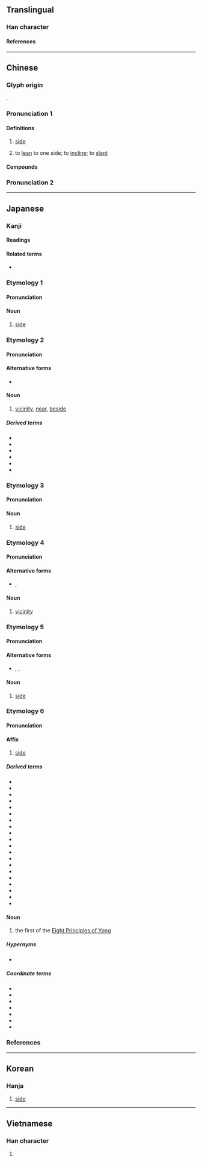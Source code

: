{{also|侧}}
{{character info}}
==Translingual==

===Han character===
{{Han char|rn=9|rad=人|as=09|sn=11|four=22200|canj=OBCN|ids=⿰亻則}}

====References====
{{Han ref|kx=0111.340|dkj=00897|dj=0238.060|hdz=10189.120|uh=5074}}

----

==Chinese==
{{zh-forms|s=侧}}

===Glyph origin===
{{Han etym}}
{{Han compound|人|alt1=亻|則|ls=psc|c1=s|c2=p}}.

===Pronunciation 1===
{{zh-pron
|m=cè,zè,zhāi,2nb=variant in Taiwan
|c=zak1
|g=zet6
|h=pfs=chet
|md=cháik/cáik
|md_note=cháik - “side”; cáik - “to lean to one side”
|mn=qz:chhiak/tw,xm,zz:chhek/qz:chhak
|mn_note=chhiak/chhek - literary; chhak - vernacular
|mn-t=cêg4
|w=4tseq
|mc=y
|oc=y
|cat=n,v
}}
{{attention|zh|split?}}

====Definitions====
{{zh-hanzi}}

# [[side]]
#: {{zh-x|本 側 開門|Exit this '''side'''}}
# to [[lean]] to one side; to [[incline]]; to [[slant]]

====Compounds====
{{zh-der|側理紙|側柏|側豔|側滑|側影|側陋|側面|側芽|匾打側卓|側膜胎座|側離|側首|側麗|側鋒|側聽|傾側|側手翻|側錄|側線|側足|一側|側帽|側面圖|側枝|側歪|側蝕力|側耳|側微|側匿|側泳|側言|側記|反側|引人側目|側聞|側眼|側席|左側|側門|側室|側根|側筆|側脈|外側|展轉反側|側身|側重|側壓力|側翼|側擊|右側通行|右側|偪側|側視圖|側媚|側臥|側目|兩側|側目而視|側偃|攲側|東側|扶側|旁敲側擊|珠玉在側|清君側|搜揚側陋|轉輾反側|轉側不安|輾轉反側|重足側目|轉側|道路側目|逼側|腹側體腔|車側氣囊|翼側|側邊}}

===Pronunciation 2===
{{zh-see|仄|v}}
{{zh-cat|Intermediate}}

----

==Japanese==

===Kanji===
{{ja-kanji|grade=4|rs=人09}}

====Readings====
{{ja-readings
|goon=しき
|kanon=そく
|kun=がわ-, かわ-, そば-
}}

====Related terms====
* {{ja-r|側か|ほのか}}

{{wp|lang=ja}}

===Etymology 1===
{{ja-kanjitab|がわ|yomi=k}}

====Pronunciation====
{{ja-pron|yomi=k|がわ|acc=0|acc_ref=DJR,NHK}}

====Noun====
{{ja-noun|がわ|hhira=がは}}

# [[side]]

===Etymology 2===
{{ja-kanjitab|そば|yomi=k}}

====Pronunciation====
{{ja-pron|yomi=k|そば|acc=1|acc_ref=DJR,NHK}}

====Alternative forms====
* {{ja-l|傍}}

====Noun====
{{ja-noun|そば}}

# [[vicinity]], [[near]], [[beside]]

=====Derived terms=====
{{der-top}}
* {{ja-r|側%泳|そば%えい}}
* {{ja-r|側%杖|そば%づえ}}
* {{ja-r|側%仕え|そば%づかえ}}
* {{ja-r|側む|そばむ}}
* {{ja-r|側%女|そば%め}}
* {{ja-r|側%役|そば%やく}}
{{der-bottom}}

===Etymology 3===
{{ja-kanjitab|かわ|yomi=k}}

====Pronunciation====
{{ja-pron|yomi=k|かわ|acc=2|acc_ref=DJR,NHK}}

====Noun====
{{ja-noun|かわ|hhira=かは}}

# [[side]]

===Etymology 4===
{{ja-kanjitab|はた|yomi=irr}}

====Pronunciation====
{{ja-pron|yomi=irr|はた|acc=0|acc_ref=DJR,NHK}}

====Alternative forms====
* {{ja-l|端}}, {{ja-l|傍}}

====Noun====
{{ja-noun|はた}}

# [[vicinity]]

===Etymology 5===
{{ja-kanjitab|かたわら|yomi=irr}}

====Pronunciation====
{{ja-pron|yomi=irr|かたわら|acc=0|acc_ref=DJR,NHK|acc2=4|acc2_ref=NHK}}

====Alternative forms====
* {{ja-l|傍ら}}, {{ja-l|旁}}, {{ja-l|脇}}

====Noun====
{{ja-noun|かたわら|hhira=かたはら}}

# [[side]]

===Etymology 6===
{{ja-kanjitab|そく|yomi=o}}
{{der|ja|ltc|側|sort=そく}}

====Pronunciation====
{{ja-pron|yomi=kanon|そく|acc=1|acc_ref=DJR}}

====Affix====
{{ja-pos|affix|そく}}

# [[side]]

=====Derived terms=====
{{der-top}}
* {{ja-r|君%側|くん%そく|[[vicinity]] of a [[lord]]}}
* {{ja-r|側%圧|そく%あつ|[[lateral]] [[pressure]]}}
* {{ja-r|側%位|そく%い|[[spoons position]]}}
* {{ja-r|側%鎖|そく%さ}}
* {{ja-r|側%室|そく%しつ}}
* {{ja-r|側%射|そく%しゃ}}
* {{ja-r|側%車|そく%しゃ}}
* {{ja-r|側%線|そく%せん}}
* {{ja-r|側%背|そく%はい}}
* {{ja-r|側%部|そく%ぶ}}
* {{ja-r|側%聞|そく%ぶん}}
* {{ja-r|側%壁|そく%へき}}
* {{ja-r|側%辺|そく%へん}}
* {{ja-r|側%面|そく%めん}}
* {{ja-r|側%路|そく%ろ}}
* {{ja-r|側%火%山|そっ%か%ざん}}
* {{ja-r|側%近|そっ%きん}}
* {{ja-r|側%溝|そっ%こう}}
* {{ja-r|側%根|そっ%こん}}
* {{ja-r|側%頭|そく%とう}}
{{der-bottom}}

====Noun====
{{ja-noun|そく}}

# the first of the [[w:Eight Principles of Yong|Eight Principles of Yong]]

=====Hypernyms=====
* {{ja-r|永字八法|えいじ はっぽう|the [[w:Eight Principles of Yong|Eight Principles of Yong]]}}

=====Coordinate terms=====
* {{ja-r|勒|ろく|the second of the [[w:Eight Principles of Yong|Eight Principles of Yong]]}}
* {{ja-r|努|ど|the third of the [[w:Eight Principles of Yong|Eight Principles of Yong]]}}
* {{ja-r|趯|てき|the fourth of the [[w:Eight Principles of Yong|Eight Principles of Yong]]}}
* {{ja-r|策|さく|the fifth of the [[w:Eight Principles of Yong|Eight Principles of Yong]]}}
* {{ja-r|掠|りゃく|the sixth of the [[w:Eight Principles of Yong|Eight Principles of Yong]]}}
* {{ja-r|啄|たく|the seventh of the [[w:Eight Principles of Yong|Eight Principles of Yong]]}}
* {{ja-r|磔|たく|the eighth of the [[w:Eight Principles of Yong|Eight Principles of Yong]]}}

===References===
<references/>

----

==Korean==

===Hanja===
{{ko-hanja|측}}

#[[side]]

----

==Vietnamese==

===Han character===
{{vi-readings|reading=[[trắc]], [[trắt]], [[trặc]]|rs=人09}}

# {{rfdef|vi|sort=人09}}